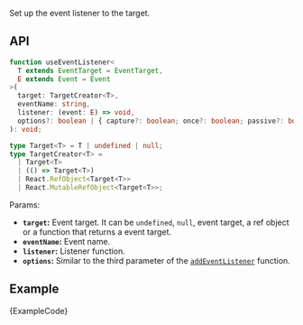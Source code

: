 
Set up the event listener to the target.

## API

```ts
function useEventListener<
  T extends EventTarget = EventTarget,
  E extends Event = Event
>(
  target: TargetCreator<T>,
  eventName: string,
  listener: (event: E) => void,
  options?: boolean | { capture?: boolean; once?: boolean; passive?: boolean }
): void;

type Target<T> = T | undefined | null;
type TargetCreator<T> =
  | Target<T>
  | (() => Target<T>)
  | React.RefObject<Target<T>>
  | React.MutableRefObject<Target<T>>;
```

Params:

- **`target`:** Event target. It can be `undefined`, `null`, event target, a ref object or a function that returns a event target.
- **`eventName`:** Event name.
- **`listener`:** Listener function.
- **`options`:** Similar to the third parameter of the [`addEventListener`](https://developer.mozilla.org/en-US/docs/Web/API/EventTarget/addEventListener) function.

## Example

<ExampleBlock>
  <Example />
</ExampleBlock>
<CodeBlock language="tsx">{ExampleCode}</CodeBlock>
